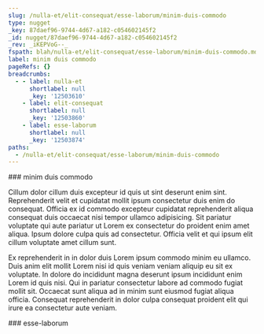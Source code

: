 ```yaml
---
slug: /nulla-et/elit-consequat/esse-laborum/minim-duis-commodo
type: nugget
_key: 87daef96-9744-4d67-a182-c054602145f2
_id: nugget/87daef96-9744-4d67-a182-c054602145f2
_rev: _iKEPVoG--_
fspath: blah/nulla-et/elit-consequat/esse-laborum/minim-duis-commodo.md
label: minim duis commodo
pageRefs: {}
breadcrumbs:
  - - label: nulla-et
      shortlabel: null
      _key: '12503610'
    - label: elit-consequat
      shortlabel: null
      _key: '12503860'
    - label: esse-laborum
      shortlabel: null
      _key: '12503874'
paths:
  - /nulla-et/elit-consequat/esse-laborum/minim-duis-commodo
---
```


<NuggetArea>
<Nugget slug="/nulla-et/elit-consequat/esse-laborum/minim-duis-commodo" type="nugget" _key="87daef96-9744-4d67-a182-c054602145f2" _id="nugget/87daef96-9744-4d67-a182-c054602145f2" _rev="_iKEPVoG--_" fspath="blah/nulla-et/elit-consequat/esse-laborum/minim-duis-commodo.md" label="minim duis commodo" paths="/nulla-et/elit-consequat/esse-laborum/minim-duis-commodo">
<NuggetBody>
### minim duis commodo

Cillum dolor cillum duis excepteur id quis ut sint deserunt enim sint. Reprehenderit velit et cupidatat mollit ipsum consectetur duis enim do consequat. Officia ex id commodo excepteur cupidatat reprehenderit aliqua consequat duis occaecat nisi tempor ullamco adipisicing. Sit pariatur voluptate qui aute pariatur ut Lorem ex consectetur do proident enim amet aliqua. Ipsum dolore culpa quis ad consectetur. Officia velit et qui ipsum elit cillum voluptate amet cillum sunt.

Ex reprehenderit in in dolor duis Lorem ipsum commodo minim eu ullamco. Duis anim elit mollit Lorem nisi id quis veniam veniam aliquip eu sit ex voluptate. In dolore do incididunt magna deserunt ipsum incididunt enim Lorem id quis nisi. Qui in pariatur consectetur labore ad commodo fugiat mollit sit. Occaecat sunt aliqua ad in minim sunt eiusmod fugiat aliqua officia. Consequat reprehenderit in dolor culpa consequat proident elit qui irure ea consectetur aute veniam.

</NuggetBody>
<Breadcrumbs>
<Crumbs>
<Crumb _key="12503610" label="nulla-et" /><Crumb _key="12503860" label="elit-consequat" /><Crumb _key="12503874" label="esse-laborum" />
</Crumbs>
</Breadcrumbs>
</Nugget>

<NuggetsInbound>
</NuggetsInbound>
<NuggetsOutbound>
</NuggetsOutbound>
</NuggetArea>
<PassagesInbound>
<Passage direction="inbound" type="passage" _key="12503874" _id="passage/12503874" _rev="_iKEPVoC--A" label="esse-laborum" passage="esse-laborum" fspath="blah/nulla-et/elit-consequat/esse-laborum" paths="/nulla-et/elit-consequat/esse-laborum" slug="/nulla-et/elit-consequat/esse-laborum">
<NuggetBody>
### esse-laborum

</NuggetBody>
<Breadcrumbs>
<Crumbs>
<Crumb _key="12503610" label="nulla-et" /><Crumb _key="12503860" label="elit-consequat" />
</Crumbs>
</Breadcrumbs>
</Passage>

</PassagesInbound>
<PassagesOutbound>
</PassagesOutbound>